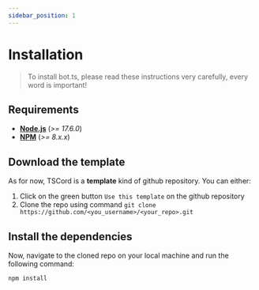 ```yaml
---
sidebar_position: 1
---
```


# Installation

> To install bot.ts, please read these instructions very carefully, every word is important!

## Requirements

- **[Node.js](https://nodejs.org/)** (*>= 17.6.0*)
- **[NPM](https://docs.npmjs.com/downloading-and-installing-node-js-and-npm)** (*>= 8.x.x*)

## Download the template

As for now, TSCord is a **template** kind of github repository. You can either:

1. Click on the green button `Use this template` on the github repository
2. Clone the repo using command `git clone https://github.com/<you_username>/<your_repo>.git`

## Install the dependencies

Now, navigate to the cloned repo on your local machine and run the following command:
```bash
npm install
```